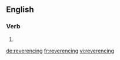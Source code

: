 ==English==

===Verb===
{{head|en|present participle}}

# {{present participle of|reverence|lang=en}}

[[de:reverencing]]
[[fr:reverencing]]
[[vi:reverencing]]